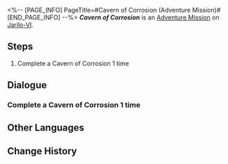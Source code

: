 <%-- [PAGE_INFO]
PageTitle=#Cavern of Corrosion (Adventure Mission)#
[END_PAGE_INFO] --%>
{{Stub|Dialogue.}}
{{Mission Infobox
|id            = 4010126
|title         = Cavern of Corrosion
|image         = <!--Mission Cavern of Corrosion (Adventure Mission).png-->
|type          = Adventure
|event_name    = 
|chapter       = 
|requirements  = [[Adventure Mission]] ''[[Cavern of Corrosion]]'' completed
|summary       = <!--official mission summary from Fate's Atlas-->
|characters    = Trailblazer
|startLocation = [[Jarilo-VI]] - [[Corridor of Fading Echoes]]
|world         = Jarilo-VI
|area          = Corridor of Fading Echoes
|prev          = 
|next          = 
|rewards       = Sparse Aether*3; Credit*2,000
}}
'''''Cavern of Corrosion''''' is an [[Adventure Mission]] on [[Jarilo-VI]].

==Steps==
# Complete a Cavern of Corrosion 1 time

<!--
==Gameplay Notes==

--><!--
==Trial Character==

-->
==Dialogue==
{{Stub Dialogue}}
===Complete a Cavern of Corrosion 1 time{{subst:void|<!--401012601-->}}===
{{Mission Description|type=adventure|location=Corridor of Fading Echoes|Complete a Cavern of Corrosion and claim the Relics}}
{{Dialogue Start}}
{{Dialogue End}}

==Other Languages==
{{Other Languages
|en   = Cavern of Corrosion
|zhs  = 「侵蚀隧洞」
|zht  = 「侵蝕隧洞」
|ja   = 「侵蝕トンネル」
|ko   = 「침식된 터널」
|es   = Caverna de la corrosión
|fr   = Caverne de la corrosion
|ru   = Пещера коррозии
|th   = "Cavern of Corrosion"
|vi   = "Hang Động Xâm Thực"
|de   = Höhle der Korrosion
|id   = "Cavern of Corrosion"
|pt   = Caverna da Corrosão
}}

==Change History==
{{Change History|1.0}}
